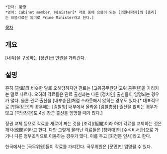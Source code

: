  *한자: 閣僚
 *영어: Cabinet member, Minister[* 각료 중에 으뜸이 되는 [의원내각제]의 [총리]는 으뜸각료란 의미로 Prime Minister라고 한다.]

[[목차]]
== 개요 ==
[내각]을 구성하는 [장관]급 인원을 가리킨다.
== 설명 ==
흔히 [관료]와 비슷한 말로 오해당하지만 관료는 [고위공무원단|고위 공무원]을 가리키는 말로 다르다. 오히려 각료들은 관료 출신과는 다른 [정치인] 출신들이 임명되는 경우가 많다. 물론 관료 출신을 [내부승진]처럼 스카웃해서 앉히는 경우도 있다.[* 대표적으로 [법무장관]의 경우에는 [검찰청] 내부에서 올라온 [검찰총장] 출신을 앉히는 경우가 많고 [국방장관]도 4성 장군 출신을 임명할 때가 많다.]

정권 교체 등으로 각료를 새로이 짜는 것을 [조각](組閣)이라 하며 각료를 교체하는 것은 개각(改閣)이라고 한다. 다만 그렇게 물러난 각료들은 [청와대]의 [수석비서관]으로 가거나 다른 정부조직으로 이동하는 경우가 많다. 이를 두고 [회전문 인사]라고 한다.

한국에서는 [국무위원]들이 각료를 가리킨다. 국무위원은 [문민]만 임명될 수 있다.
